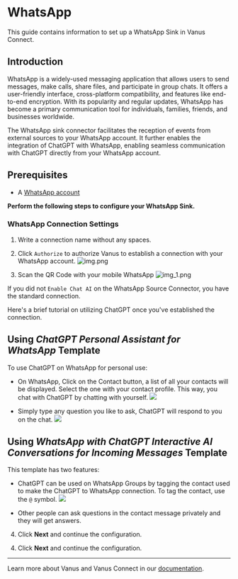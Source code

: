 # WhatsApp

This guide contains information to set up a WhatsApp Sink in Vanus Connect.

## Introduction

WhatsApp is a widely-used messaging application that allows users to send messages, make calls, share files, and participate in group chats. It offers a user-friendly interface, cross-platform compatibility, and features like end-to-end encryption. With its popularity and regular updates, WhatsApp has become a primary communication tool for individuals, families, friends, and businesses worldwide.

The WhatsApp sink connector facilitates the reception of events from external sources to your WhatsApp account. It further enables the integration of ChatGPT with WhatsApp, enabling seamless communication with ChatGPT directly from your WhatsApp account.

## Prerequisites

- A [WhatsApp account](https://www.whatsapp.com)

**Perform the following steps to configure your WhatsApp Sink.**

### WhatsApp Connection Settings

1. Write a connection name without any spaces.

2. Click `Authorize` to authorize Vanus to establish a connection with your WhatsApp account.
![img.png](images/img.png)

3. Scan the QR Code with your mobile WhatsApp
![img_1.png](images/img_1.png)


<Tabs>

<TabItem label="Standard" value="chat-ai-off">

If you did not `Enable Chat AI` on the WhatsApp Source Connector, you have the standard connection.

</TabItem>
<TabItem label="ChatGPT" value="chat-ai-on">

Here's a brief tutorial on utilizing ChatGPT once you've established the connection.

## Using *ChatGPT Personal Assistant for WhatsApp* Template

To use ChatGPT on WhatsApp for personal use:

- On WhatsApp, Click on the Contact button, a list of all your contacts will be displayed. Select the one with your contact profile. This way, you chat with ChatGPT by chatting with yourself.
![](images/chat-whatsapp-connect.png)

- Simply type any question you like to ask, ChatGPT will respond to you on the chat.
![](images/chat-whatsapp.png)


## Using *WhatsApp with ChatGPT Interactive AI Conversations for Incoming Messages* Template

This template has two features:
- ChatGPT can be used on WhatsApp Groups by tagging the contact used to make the ChatGPT to WhatsApp connection. To tag the contact, use the `@` symbol.
![](images/chat-whatsapp-group.png)


- Other people can ask questions in the contact message privately and they will get answers.
4. Click **Next** and continue the configuration.
</TabItem>

</Tabs>


4. Click **Next** and continue the configuration.

---

Learn more about Vanus and Vanus Connect in our [documentation](https://docs.vanus.ai).
